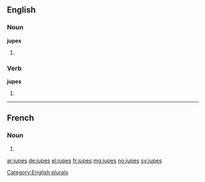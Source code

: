 ==English==

===Noun===
'''jupes'''

# {{plural of|jupe}}

===Verb===
'''jupes'''

# {{en-third-person singular of|jupe}}

[[Category:English plurals]]

----

==French==

===Noun===
{{head|fr|plural}} {{f-p}}

# {{plural of|jupe|lang=fr}}

[[ar:jupes]]
[[de:jupes]]
[[el:jupes]]
[[fr:jupes]]
[[mg:jupes]]
[[no:jupes]]
[[sv:jupes]]